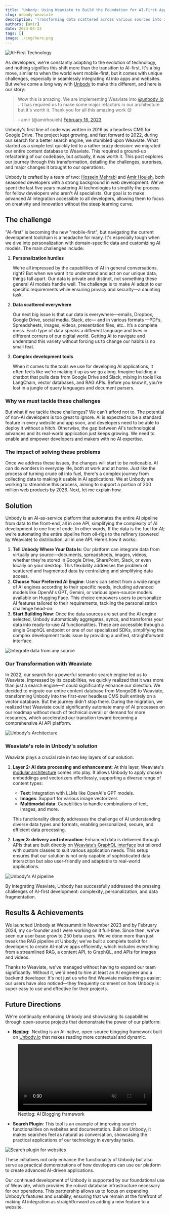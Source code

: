 ```yaml
---
title: 'Unbody: Using Weaviate to Build the Foundation for AI-First App Development'
slug: unbody-weaviate
description: 'Transforming data scattered across various sources into actionable insights, like searching or building chatbots, involves many complex tasks. Unbody - built on Weavaite’s technology - automates it all with just a few clicks and a line of code.'
authors: [amir]
date: 2024-04-23
tags: []
image: ./img/hero.png
---
```


![AI-First Technology](./img/hero.png)

<!-- truncate -->


As developers, we're constantly adapting to the evolution of technology, and nothing signifies this shift more than the transition to AI-first. It's a big move, similar to when the world went mobile-first, but it comes with unique challenges, especially in seamlessly integrating AI into apps and websites. But we've come a long way with [Unbody](https://unbody.io) to make this different, and here is our story:

<blockquote class="twitter-tweet">
<p lang="en" dir="ltr"> Wow this is amazing. We are implementing Weaviate into <a href="https://twitter.com/unbody_io?ref_src=twsrc%5Etfw"> @unbody_io </a>. It has required us to make some major refactors in our architecture but it's worth it. Thank you for all this amazing work 😊
</p> - amir (@amirhouieh) <a href="https://twitter.com/amirhouieh/status/1626349250882699267?ref_src=twsrc%5Etfw"> February 16, 2023 </a>
</blockquote> 

Unbody's first line of code was written in 2016 as a headless CMS for Google Drive. The project kept growing, and fast forward to 2022, during our search for a better search engine, we stumbled upon Weaviate. What started as a simple test quickly led to a rather crazy decision: we migrated our entire content database to Weaviate. This required a ground-up refactoring of our codebase, but actually, it was worth it. This post explores our journey through this transformation, detailing the challenges, surprises, and major changes it brought to our operations.

Unbody is crafted by a team of two: [Hossein Mehrabi](https://www.linkedin.com/in/jeangovil/) and [Amir Houieh](https://www.linkedin.com/in/amirhouieh/), both seasoned developers with a strong background in web development. We've spent the last five years mastering AI technologies to simplify the process for fellow developers who aren't AI specialists. Our goal is to make advanced AI integration accessible to all developers, allowing them to focus on creativity and innovation without the steep learning curve.

## The challenge

"AI-first" is becoming the new "mobile-first", but navigating the current development toolchain is a headache for many. It's especially tough when we dive into personalization with domain-specific data and customizing AI models. The main challenges include:

1. **Personalization hurdles**

   We're all impressed by the capabilities of AI in general conversations, right? But when we want it to understand and act on our unique data, things fall apart. Our data is private and distinct, not something these general AI models handle well. The challenge is to make AI adapt to our specific requirements while ensuring privacy and security—a daunting task.

2. **Data scattered everywhere**

   Our next big issue is that our data is everywhere—emails, Dropbox, Google Drive, social media, Slack, etc— and in various formats —PDFs, Spreadsheets, images, videos, presentation files, etc.. It’s a complete mess. Each type of data speaks a different language and lives in different corners of our digital world. Getting AI to navigate and understand this variety without forcing us to change our habits is no small feat.

3. **Complex development tools**

   When it comes to the tools we use for developing AI applications, it often feels like we're making it up as we go along. Imagine building a chatbot that pulls data from Google Drive and Slack, mixing in tools like LangChain, vector databases, and RAG APIs. Before you know it, you’re lost in a jungle of query languages and document parsers.

### Why we must tackle these challenges

But what if we tackle these challenges? We can't afford not to. The potential of non-AI developers is too great to ignore. AI is expected to be a standard feature in every website and app soon, and developers need to be able to deploy it without a hitch. Otherwise, the gap between AI's technological advances and its real-world application just keeps growing. We need to enable and empower developers and makers with no AI expertise.

### The impact of solving these problems

Once we address these issues, the changes will start to be noticeable. AI can do wonders in everyday life, both at work and at home. Just like the process of turning crude oil into fuel, there's a complex journey from collecting data to making it usable in AI applications. We at Unbody are working to streamline this process, aiming to support a portion of 200 million web products by 2026. Next, let me explain how.

## Solution

Unbody is an AI-as-service platform that automates the entire AI pipeline from data to the front-end, all in one API, simplifying the complexity of AI development to one line of code. In other words, If the data is the fuel for AI; we’re automating the entire pipeline from oil-rigs to the refinery (powered by Weaviate) to distribution, all in one API. Here’s how it works:

1. **Tell Unbody Where Your Data Is**: Our platform can integrate data from virtually any source—documents, spreadsheets, images, videos, whether they're stored in Google Drive, SharePoint, Slack, or even locally on your desktop. This flexibility addresses the problem of scattered and fragmented data by centralizing and simplifying data access.
2. **Choose Your Preferred AI Engine**: Users can select from a wide range of AI engines according to their specific needs, including advanced models like OpenAI's GPT, Gemini, or various open-source models available on Hugging Face. This choice empowers users to personalize AI features tailored to their requirements, tackling the personalization challenge head-on.
3. **Start Building Now**: Once the data sources are set and the AI engine selected, Unbody automatically aggregates, syncs, and transforms your data into ready-to-use AI functionalities. These are accessible through a single GraphQL endpoint or one of our specialized SDKs, simplifying the complex development tools issue by providing a unified, straightforward interface.

![Integrate data from any source](./img/diagram-1.png)

### Our Transformation with Weaviate

In 2022, our search for a powerful semantic search engine led us to Weaviate. Impressed by its capabilities, we quickly realized that it was more than just a search engine—it could significantly enhance our direction. We decided to migrate our entire content database from MongoDB to Weaviate, transforming Unbody into the first-ever headless CMS built entirely on a vector database. But the journey didn’t stop there. During the migration, we realized that Weaviate could significantly automate many of AI processes on our roadmap without much of technical overall or demand for more resources, which accelerated our transition toward becoming a comprehensive AI API platform.

![Unbody's Architecture](./img/diagram-2.png)

### Weaviate's role in Unbody's solution

Weaviate plays a crucial role in two key layers of our solution:

1. **Layer 2: AI data processing and enhancement**: At this layer, Weaviate's [modular architecture](https://weaviate.io/developers/weaviate/modules) comes into play. It allows Unbody to apply chosen embeddings and vectorizers effortlessly, supporting a diverse range of content types:

   - **Text**: Integration with LLMs like OpenAI's GPT models.
   - **Images**: Support for various image vectorizers
   - **Multimodal data**: Capabilities to handle combinations of text, images, and more.

   This functionality directly addresses the challenge of AI understanding diverse data types and formats, enabling personalized, secure, and efficient data processing.

2. **Layer 3: delivery and interaction**: Enhanced data is delivered through APIs that are built directly on [Weaviate’s GraphQL interface](https://weaviate.io/developers/weaviate/concepts/interface#graphql) but tailored with custom classes to suit various application needs. This setup ensures that our solution is not only capable of sophisticated data interaction but also user-friendly and adaptable to real-world applications.

![Unbody's AI pipeline](./img/diagram-3.png)

By integrating Weaviate, Unbody has successfully addressed the pressing challenges of AI-first development: complexity, personalization, and data fragmentation.

## Results & Achievements

We launched Unbody at Websummit in November 2023 and by February 2024, my co-founder and I were working on it full-time. Since then, we've seen our user base grow to 250 beta users. We've done more than just tweak the RAG pipeline at Unbody; we've built a complete toolkit for developers to create AI-native apps efficiently, which includes everything from a streamlined RAG, a content API, to GraphQL, and APIs for images and videos.

Thanks to Weaviate, we've managed without having to expand our team significantly. Without it, we'd need to hire at least an AI engineer and a backend developer. It's not just us who find Weaviate makes things easier; our users have also noticed—they frequently comment on how Unbody is super easy to use and effective for their projects.

## Future Directions

We're continually enhancing Unbody and showcasing its capabilities through open-source projects that demonstrate the power of our platform:

- **[Nexlog](https://github.com/unbody-io/Nexlog)**:  Nextlog is an AI-native, open-source blogging framework built on [Unbody.io](https://github.com/unbody-io/Nexlog/blob/main/Unbody.io) that makes reading more contextual and dynamic.

<figure>
  <video width="100%" autoplay loop muted controls>
    <source src={nextlog} type="video/mp4" />
    Your browser does not support the video tag.
  </video>
  <figcaption>Nextlog: AI Blogging framework</figcaption>
</figure>

- **Search Plugin**: This tool is an example of improving search functionalities on websites and documentation. Built on Unbody, it makes searches feel as natural as conversation, showcasing the practical applications of our technology in everyday tasks.

![Search plugin for websites](./img/search-plugin.png)

These initiatives not only enhance the functionality of Unbody but also serve as practical demonstrations of how developers can use our platform to create advanced AI-driven applications.

Our continued development of Unbody is supported by our foundational use of Weaviate, which provides the robust database infrastructure necessary for our operations. This partnership allows us to focus on expanding Unbody’s features and usability, ensuring that we remain at the forefront of making AI integration as straightforward as adding a new feature to a website.


<WhatNext />
